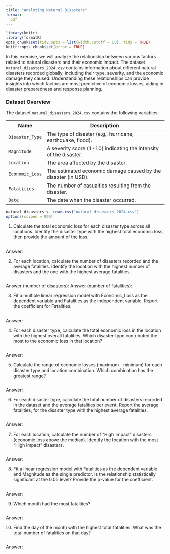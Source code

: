 ```yaml
---
title: "Analyzing Natural Disasters"
format: 
  pdf
---
```


```r
library(knitr)
library(formatR)
opts_chunk$set(tidy.opts = list(width.cutoff = 60), tidy = TRUE)
knitr::opts_chunk$set(error = TRUE)
```

In this exercise, we will analyze the relationship between various factors related to natural disasters and their economic impact. The dataset `natural_disasters_2024.csv` contains information about different natural disasters recorded globally, including their type, severity, and the economic damage they caused. Understanding these relationships can provide insights into which factors are most predictive of economic losses, aiding in disaster preparedness and response planning.

### Dataset Overview

The dataset `natural_disasters_2024.csv` contains the following variables:

| Name               | Description                                                         |
|--------------------|---------------------------------------------------------------------|
| `Disaster_Type`    | The type of disaster (e.g., hurricane, earthquake, flood).          |
| `Magnitude`        | A severity score (1-10) indicating the intensity of the disaster.   |
| `Location`         | The area affected by the disaster.                                  |
| `Economic_Loss`    | The estimated economic damage caused by the disaster (in USD).      |
| `Fatalities`       | The number of casualties resulting from the disaster.               |
| `Date`             | The date when the disaster occurred.                                |

```r
natural_disasters <- read.csv("natural_disasters_2024.csv")
options(scipen = 999)
```


1. Calculate the total economic loss for each disaster type across all locations. Identify the disaster type with the highest total economic loss, then provide the amount of the loss.

```r

```

Answer: 

2. For each location, calculate the number of disasters recorded and the average fatalities. Identify the location with the highest number of disasters and the one with the highest average fatalities.

```r

```

Answer (number of disasters): 
Answer (number of fatalities): 

3. Fit a multiple linear regression model with Economic_Loss as the dependent variable and Fatalities as the independent variable. Report the coefficient for Fatalities.

```r

```

Answer: 

4. For each disaster type, calculate the total economic loss in the location with the highest overall fatalities. Which disaster type contributed the most to the economic loss in that location?

```r

```

Answer: 

5. Calculate the range of economic losses (maximum - minimum) for each disaster type and location combination. Which combination has the greatest range?

```r

```

Answer:

6. For each disaster type, calculate the total number of disasters recorded in the dataset and the average fatalities per event. Report the average fatalities, for the disaster type with the highest average fatalities.

```r

```

Answer: 

7. For each location, calculate the number of “High Impact” disasters (economic loss above the median). Identify the location with the most “High Impact” disasters.

```r

```

Answer: 

8. Fit a linear regression model with Fatalities as the dependent variable and Magnitude as the single predictor. Is the relationship statistically significant at the 0.05 level? Provide the p-value for the coefficient.

```r

```
Answer: 

9. Which month had the most fatalities?

```r

```
Answer: 

10. Find the day of the month with the highest total fatalities. What was the total number of fatalities on that day?

```r

```
Answer: 

